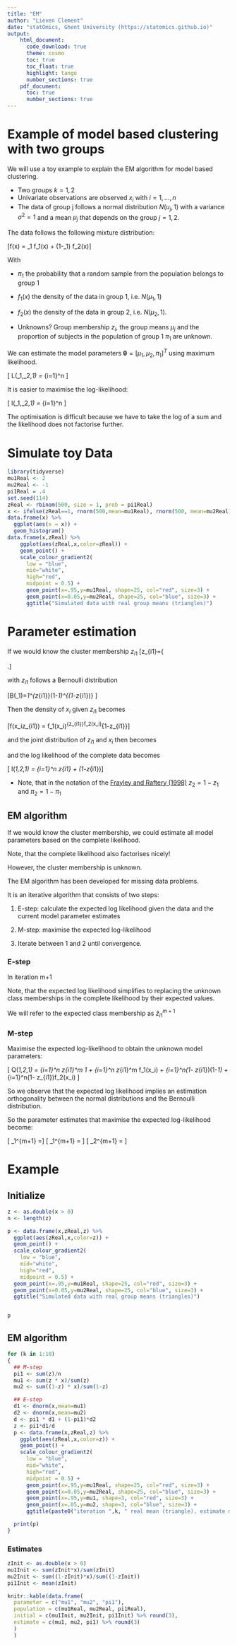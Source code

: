 ```yaml
---
title: "EM"
author: "Lieven Clement"
date: "statOmics, Ghent University (https://statomics.github.io)"
output:
    html_document:
      code_download: true
      theme: cosmo
      toc: true
      toc_float: true
      highlight: tango
      number_sections: true
    pdf_document:
      toc: true
      number_sections: true
---
```


# Example of model based clustering with two groups

We will use a toy example to explain the EM algorithm for model based clustering.

- Two groups $k=1,2$
- Univariate observations are observed $x_i$ with $i= 1, \dots, n$  
- The data of group j follows a normal distribution $N(u_j,1)$ with a variance $\sigma^2=1$ and a mean $\mu_j$ that depends on the group $j=1,2$.


The data follows the following  mixture distribution:

\[f(x) = \pi_1 f_1(x) + (1-\pi_1) f_2(x)\]

With

- $\pi_1$ the probability that a random sample from the population belongs to group 1
- $f_1(x)$ the density of the data in group 1, i.e. $N(\mu_1,1)$
- $f_2(x)$ the density of the data in group 2, i.e. $N(\mu_2,1)$.

- Unknowns? Group membership $z_i$, the group means $\mu_j$ and the proportion of subjects in the population of group 1 $\pi_1$ are unknown.

We can estimate the model parameters $\boldsymbol{\theta} = [\mu_1,\mu_2,\pi_1]^T$ using maximum likelihood.

\[
L\left(\mu_1,\mu_2,\pi_1\vert \mathbf{X}\right) = \prod_{i=1}^n \left[\pi_1 f_1(x_i) + (1-\pi_1) f_2(x_i)
\right]\]

It is easier to maximise the log-likelihood:

\[
l\left(\mu_1,\mu_2,\pi_1\vert \mathbf{X}\right) = \sum_{i=1}^n \log\left[\pi_1 f_1(x_i) + (1-\pi_1) f_2(x_i)
\right]\]

The optimisation is difficult because we have to take the log of a sum and the likelihood does not factorise further.

# Simulate toy Data

```r
library(tidyverse)
mu1Real <- 2
mu2Real <- -1
pi1Real = .4
set.seed(114)
zReal <- rbinom(500, size = 1, prob = pi1Real)
x <- ifelse(zReal==1, rnorm(500,mean=mu1Real), rnorm(500, mean=mu2Real))
data.frame(x) %>%
  ggplot(aes(x = x)) +
  geom_histogram()
data.frame(x,zReal) %>%
    ggplot(aes(zReal,x,color=zReal)) +
    geom_point() +
    scale_colour_gradient2(
      low = "blue",
      mid="white",
      high="red",
      midpoint = 0.5) +
      geom_point(x=.95,y=mu1Real, shape=25, col="red", size=3) +
      geom_point(x=0.05,y=mu2Real, shape=25, col="blue", size=3) +
      ggtitle("Simulated data with real group means (triangles)")
```

# Parameter estimation

If we would know the cluster membership $z_{i1}$
\[z_{i1}=\left\{ \begin{matrix} 1 & \text{if } x_i \text{ belongs to group 1}\\
0 &  \text{if } x_i \text{ belongs to group 2}
\end{matrix}\right.\]

with $z_{i1}$ follows a Bernoulli distribution

\[B(\pi_1)=\pi_1^{z_{i1}}(1-\pi_1)^{(1-z_{i1})} \]


Then the density of $x_i$ given  $z_{i1}$ becomes

\[f(x_i\vert z_{i1}) = f_1(x_i)^{z_{i1}}f_2(x_i)^{1-z_{i1}}\]

and the joint distribution of $z_{i1}$ and $x_i$ then becomes
\begin{eqnarray}
f(x_i, z_{i1})&=&f(x_i\vert z_{i1}) f(z_{i1})\\
&=& f_1(x_i)^{z_{i1}}f_2(x_i)^{1-z_{i1}}\pi_1^{z_{i1}}(1-\pi_1)^{(1-z_{ik})}
\end{eqnarray}

and the log likelihood of the complete data becomes

\[
l\left(\mu_1,\mu_2,\pi_1\vert \mathbf{X, Z}\right) = \sum_{i=1}^n z_{i1} \log \left[\pi_1  f_1(x_i)\right] + (1-z_{i1})\log \left[(1-\pi_1) f_2(x_i)\right]
\]

- Note, that in the notation of the [Frayley and Raftery (1998)](https://sites.stat.washington.edu/people/raftery/Research/PDF/fraley1998.pdf) $z_2=1-z_1$ and $\pi_2= 1- \pi_1$

## EM algorithm

If we would know the cluster membership, we could estimate all model parameters based on the complete likelihood.

Note, that the complete likelihood also factorises nicely!

However, the cluster membership is unknown.

The EM algorithm has been developed for missing data problems.

It is an iterative algorithm that consists of two steps:

1. E-step: calculate the expected log likelihood given the data and the current model parameter estimates

2. M-step: maximise the expected log-likelihood

3. Iterate between  1 and 2 until convergence.

### E-step

In iteration m+1

\begin{eqnarray}
Q\left(\mu_1,\mu_2,\pi_1\vert \mathbf{X, Z}\right)&=&
E\left[l\left(\mu_1,\mu_2,\pi_1\vert \mathbf{X, Z}\right)\vert \mathbf{X}, \mu_1=\mu_1^m, \mu_2=\mu_2^m, \pi_1=\pi_1^m\right]\\ &=&
E\left[\sum_{i=1}^n z_{i1} \log\left[\pi_1  f_1(x_i)\right] + (1-z_{i1})\log \left[(1-\pi_1) f_2(x_i)\right]\vert \mathbf{X}, \mu_1=\mu_1^m, \mu_2=\mu_2^m, \pi_1=\pi_1^m\right]\\
&=&\sum_{i=1}^n E\left[z_{i1}\vert x_i,\mu_1=\mu_1^m, \mu_2=\mu_2^m, \pi_1=\pi_1^m\right]\log \left[\pi_1  f_1(x_i)\right] + \sum_{i=1}^n \left(1- E\left[z_{i1}\vert x_i,\mu_1=\mu_1^m, \mu_2=\mu_2^m, \pi_1=\pi_1^m\right]\right)\log \left[(1-\pi_1) f_2(x_i)\right]
\end{eqnarray}

Note, that the expected log likelihood simplifies to replacing the unknown class memberships in the complete likelihood by their expected values.

\begin{eqnarray}
 E\left[z_{i1}\vert \mathbf{X},\mu_1=\mu_1^m, \mu_2=\mu_2^m, \pi_1=\pi_1^m\right] &=& 1 \times f(z_{i1}=1 \vert x_i,\mu_1=\mu_1^m, \mu_2=\mu_2^m, \pi_1=\pi_1^m)  + 0 \times f(z_{i1}=0 \vert x_i,\mu_1=\mu_1^m, \mu_2=\mu_2^m, \pi_1=\pi_1^m)  \\\\
 &=& f(z_{i1}= 1 \vert x_i,\mu_1=\mu_1^m, \mu_2=\mu_2^m, \pi_1=\pi_1^m)\\\\
 &=& \frac{f(z=1,x_i)}{f(x_i)}\\\\
&=& \frac{\pi^m_1 f_1(x_i)}{\pi^m_1 f_1(x_i)+(1-\pi^m_1) f_2(x_i)}
\end{eqnarray}

We will refer to the expected class membership as $\hat z_{i1}^{m+1}$

### M-step

Maximise the expected log-likelihood to obtain the unknown model parameters:

\[
 Q\left(\mu_1,\mu_2,\pi_1\vert \mathbf{X, Z}\right) = \sum_{i=1}^n \hat z_{i1}^m  \log \pi_1 + \sum_{i=1}^n \hat z_{i1}^m  \log f_1(x_i) + \sum_{i=1}^n\left(1- \hat z_{i1}\right)\log (1-\pi_1) +
 \sum_{i=1}^n\left(1- \hat z_{i1}\right)\log f_2(x_i)
\]

So we observe that the expected log likelihood implies an estimation orthogonality between the normal distributions and the Bernoulli distribution.

So the parameter estimates that maximise the expected log-likelihood become:

\[
\hat \pi_1^{m+1} =\frac{\sum_{i=1}^n \hat z_{i1}^{m+1}}{n}\]
\[
\hat \mu_1^{m+1} = \frac{\sum_{i=1}^n \hat z_{i1}^{m+1} x_i}{\sum_{i=1}^n \hat z_{i1}^{m+1}}\]
\[
\hat \mu_2^{m+1} = \frac{\sum_{i=1}^n (1- \hat z_{i1}^{m+1}) x_i}{\sum_{i=1}^n (1-\hat z_{i1}^{m+1})}
\]

# Example
## Initialize

```r
z <- as.double(x > 0)
n <- length(z)

p <- data.frame(x,zReal,z) %>%
  ggplot(aes(zReal,x,color=z)) +
  geom_point() +
  scale_colour_gradient2(
    low = "blue",
    mid="white",
    high="red",
    midpoint = 0.5) +
  geom_point(x=.95,y=mu1Real, shape=25, col="red", size=3) +
  geom_point(x=0.05,y=mu2Real, shape=25, col="blue", size=3) +
  ggtitle("Simulated data with real group means (triangles)")


p
```

## EM algorithm

```r
for (k in 1:10)
{
  ## M-step
  pi1 <- sum(z)/n
  mu1 <- sum(z * x)/sum(z)
  mu2 <- sum((1-z) * x)/sum(1-z)

  ## E-step
  d1 <- dnorm(x,mean=mu1)
  d2 <- dnorm(x,mean=mu2)
  d <- pi1 * d1 + (1-pi1)*d2
  z <- pi1*d1/d
  p <- data.frame(x,zReal,z) %>%
    ggplot(aes(zReal,x,color=z)) +
    geom_point() +
    scale_colour_gradient2(
      low = "blue",
      mid="white",
      high="red",
      midpoint = 0.5) +
      geom_point(x=.95,y=mu1Real, shape=25, col="red", size=3) +
      geom_point(x=0.05,y=mu2Real, shape=25, col="blue", size=3) +
      geom_point(x=.95,y=mu1, shape=3, col="red", size=3) +
      geom_point(x=.05,y=mu2, shape=3, col="blue", size=3) +
      ggtitle(paste0("iteration ",k, " real mean (triangle), estimate mean (+)"))

  print(p)
}
```

### Estimates

```r
zInit <- as.double(x > 0)
mu1Init <- sum(zInit*x)/sum(zInit)
mu2Init <- sum((1-zInit)*x)/sum((1-zInit))
pi1Init <- mean(zInit)

knitr::kable(data.frame(
  parameter = c("mu1", "mu2", "pi1"),
  population = c(mu1Real, mu2Real, pi1Real),
  initial = c(mu1Init, mu2Init, pi1Init) %>% round(3),
  estimate = c(mu1, mu2, pi1) %>% round(3)
  )
  )
```
